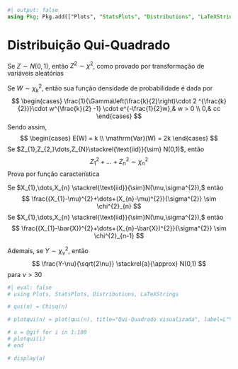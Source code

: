 ```julia
#| output: false
using Pkg; Pkg.add(["Plots", "StatsPlots", "Distributions", "LaTeXStrings"])
```
# Distribuição Qui-Quadrado

Se $Z\sim N(0,1)$, então $Z^{2}\sim \chi^2$, como provado por transformação de variáveis aleatórias 

Se $W\sim \chi^{2}_{k}$, então sua função densidade de probabilidade é dada por
$$
\begin{cases}
\frac{1}{\Gamma\left(\frac{k}{2}\right)\cdot 2 ^{\frac{k}{2}}}\cdot w^{\frac{k}{2} -1} \cdot e^{-\frac{1}{2}w},& w > 0 \\
0,& cc
\end{cases}
$$
Sendo assim,
$$
\begin{cases}
E(W) = k \\
\mathrm{Var}(W) = 2k
\end{cases}
$$
Se $Z_{1},Z_{2,}\dots,Z_{N}\stackrel{\text{iid}}{\sim} N(0,1)$, então $$Z_{1}^{2}+\dots+Z_{n}^{2}\sim \chi^{2}_{n}$$
Prova por função característica

Se $X_{1},\dots,X_{n} \stackrel{\text{iid}}{\sim}N(\mu,\sigma^{2}),$ então
$$
\frac{(X_{1}-\mu)^{2}+\dots+(X_{n}-\mu)^{2}}{\sigma^{2}} \sim \chi^{2}_{n}
$$
Se $X_{1},\dots,X_{n} \stackrel{\text{iid}}{\sim}N(\mu,\sigma^{2}),$ então
$$
\frac{(X_{1}-\bar{X})^{2}+\dots+(X_{n}-\bar{X})^{2}}{\sigma^{2}} \sim \chi^{2}_{n-1}
$$

Ademais, se $Y\sim \chi^2_{\nu}$, então
$$
\frac{Y-\nu}{\sqrt{2\nu}} \stackrel{a}{\approx} N(0,1)
$$
para $\nu > 30$


<!-- TODO: terminar animação -->
```julia
#| eval: false
# using Plots, StatsPlots, Distributions, LaTeXStrings

# qui(n) = Chisq(n)

# plotqui(n) = plot(qui(n), title="Qui-Quadrado visualizada", label=L"%$n", ylims=[0, 0.5])

# a = @gif for i in 1:100
# plotqui(i)
# end

# display(a)
```

